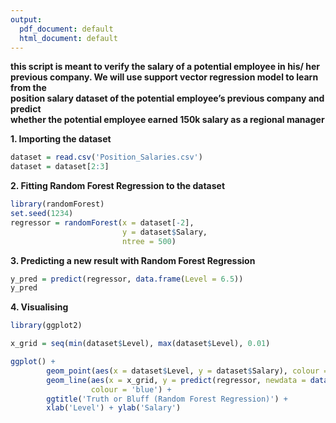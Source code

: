 ```yaml
---
output:
  pdf_document: default
  html_document: default
---
```

**this script is meant to verify the salary of a potential employee in his/ her**    
**previous company. We will use support vector regression model to learn from the**    
**position salary dataset of the potential employee's previous company and predict**    
**whether the potential employee earned 150k salary as a regional manager**    

**1. Importing the dataset**    
```r
dataset = read.csv('Position_Salaries.csv')
dataset = dataset[2:3]
```    

**2. Fitting Random Forest Regression to the dataset**    
```r
library(randomForest)
set.seed(1234)
regressor = randomForest(x = dataset[-2],
                         y = dataset$Salary,
                         ntree = 500)
```    

**3. Predicting a new result with Random Forest Regression**    
```r
y_pred = predict(regressor, data.frame(Level = 6.5))
y_pred
```    

**4. Visualising**    
```r
library(ggplot2)

x_grid = seq(min(dataset$Level), max(dataset$Level), 0.01)

ggplot() + 
        geom_point(aes(x = dataset$Level, y = dataset$Salary), colour = 'red') +
        geom_line(aes(x = x_grid, y = predict(regressor, newdata = data.frame(Level = x_grid))),
                  colour = 'blue') +
        ggtitle('Truth or Bluff (Random Forest Regression)') +
        xlab('Level') + ylab('Salary')
```    

